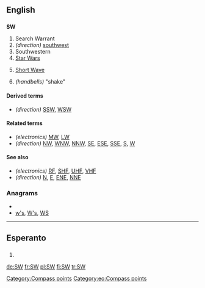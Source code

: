 ==English==

==={{initialism}}===
'''SW'''

# Search Warrant
# ''(direction)'' [[southwest]]
# Southwestern
# [[Star Wars]]
# {{electronics}} [[short wave|Short Wave]]
# ''(handbells)'' "shake"

====Derived terms====
* ''(direction)'' [[SSW]], [[WSW]]

====Related terms====
* ''(electronics)'' [[MW]], [[LW]]
* ''(direction)'' [[NW]], [[WNW]], [[NNW]], [[SE]], [[ESE]], [[SSE]], [[S]], [[W]]

====See also====
* ''(electronics)'' [[RF]], [[SHF]], [[UHF]], [[VHF]]
* ''(direction)'' [[N]], [[E]], [[ENE]], [[NNE]]

===Anagrams===
* {{alphagram|sw}}
* [[w's#English|w's]], [[W's#English|W's]], [[WS#English|WS]]


[[Category:Compass points]]
----
==Esperanto==

==={{abbreviation|eo}}===
{{infl|eo|abbreviation}}
# {{abbreviation of|suduesto||southwest|lang=eo}}

[[Category:eo:Compass points]]

[[de:SW]]
[[fr:SW]]
[[pl:SW]]
[[fi:SW]]
[[tr:SW]]